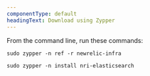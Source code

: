 ```yaml
---
componentType: default
headingText: Download using Zypper
---
```


From the command line, run these commands:

   ```shell
   sudo zypper -n ref -r newrelic-infra
   ```

   ```shell
   sudo zypper -n install nri-elasticsearch
   ```
